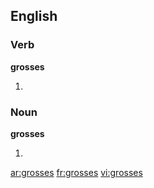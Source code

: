 ==English==
===Verb===
'''grosses'''
# {{third-person singular of|[[gross]]}}

===Noun===
'''grosses'''
# {{plural of|[[gross]]}}

[[ar:grosses]]
[[fr:grosses]]
[[vi:grosses]]